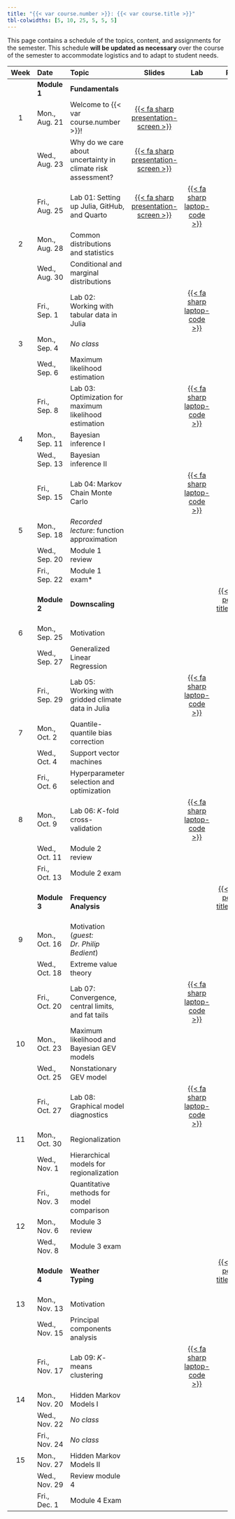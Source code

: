 ```yaml
---
title: "{{< var course.number >}}: {{< var course.title >}}"
tbl-colwidths: [5, 10, 25, 5, 5, 5]
---
```


This page contains a schedule of the topics, content, and assignments for the semester.
This schedule **will be updated as necessary** over the course of the semester to accommodate logistics and to adapt to student needs.

::: column-screen-inset-right
| Week | Date        | Topic | Slides | Lab | Project |
|:----:|:-----------|:------|:------:|:---:|:-------:|
|      | **Module 1** | **Fundamentals** | | | |
| 1    | Mon., Aug. 21 | Welcome to {{< var course.number >}}! | [{{< fa sharp presentation-screen >}}](slides/lecture01-1.qmd){target="_blank"}  | | |
|      | Wed., Aug. 23 | Why do we care about uncertainty in climate risk assessment? | [{{< fa sharp presentation-screen >}}](slides/lecture01-2.qmd){target="_blank"}   | | |
|      | Fri., Aug. 25 | Lab 01: Setting up Julia, GitHub, and Quarto | [{{< fa sharp presentation-screen >}}](slides/lecture01-3.qmd){target="_blank"} | [{{< fa sharp laptop-code >}}](labs/lab01/lab01.qmd) | |
| 2    | Mon., Aug. 28 | Common distributions and statistics | | | |
|      | Wed., Aug. 30 | Conditional and marginal distributions | | | |
|      | Fri., Sep. 1  | Lab 02: Working with tabular data in Julia | | [{{< fa sharp laptop-code >}}](labs/lab02/lab02.qmd) | |
| 3    | Mon., Sep. 4  | *No class* | | | |
|      | Wed., Sep. 6  | Maximum likelihood estimation | | | |
|      | Fri., Sep. 8  | Lab 03: Optimization for maximum likelihood estimation | | [{{< fa sharp laptop-code >}}](labs/lab03/lab03.qmd) | |
| 4    | Mon., Sep. 11 | Bayesian inference I | | | |
|      | Wed., Sep. 13 | Bayesian inference II | | | |
|      | Fri., Sep. 15 | Lab 04: Markov Chain Monte Carlo | | [{{< fa sharp laptop-code >}}](labs/lab04/lab04.qmd) | |
|  5   | Mon., Sep. 18 | *Recorded lecture*: function approximation | | | |
|      | Wed., Sep. 20 | Module 1 review | | | |
|      | Fri., Sep. 22 | Module 1 exam*| | | |
|      | **Module 2** | **Downscaling** | | | [{{< fa sharp pen-field title="Project 2" >}}](projects/project02/project02.qmd) |
| 6    | Mon., Sep. 25 | Motivation | | | |
|      | Wed., Sep. 27 | Generalized Linear Regression | | | |
|      | Fri., Sep. 29 | Lab 05: Working with gridded climate data in Julia | | [{{< fa sharp laptop-code >}}](labs/lab05/lab05.qmd) | |
| 7    | Mon., Oct. 2  | Quantile-quantile bias correction | | | |
|      | Wed., Oct. 4  | Support vector machines | | | |
|      | Fri., Oct. 6  | Hyperparameter selection and optimization | | | |
| 8    | Mon., Oct. 9  | Lab 06: $K$-fold cross-validation | | [{{< fa sharp laptop-code >}}](labs/lab06/lab06.qmd) | |
|      | Wed., Oct. 11 | Module 2 review | | | |
|      | Fri., Oct. 13 | Module 2 exam | | | |
|      | **Module 3** | **Frequency Analysis** | | | [{{< fa sharp pen-field title="Project 3" >}}](projects/project03/project03.qmd) |
| 9    | Mon., Oct. 16 | Motivation (*guest: Dr. Philip Bedient*) | | | |
|      | Wed., Oct. 18 | Extreme value theory | | | |
|      | Fri., Oct. 20 | Lab 07: Convergence, central limits, and fat tails | | [{{< fa sharp laptop-code >}}](labs/lab07/lab07.qmd) | |
| 10   | Mon., Oct. 23 | Maximum likelihood and Bayesian GEV models | | | |
|      | Wed., Oct. 25 | Nonstationary GEV model | | | |
|      | Fri., Oct. 27 | Lab 08: Graphical model diagnostics | | [{{< fa sharp laptop-code >}}](labs/lab08/lab08.qmd) | |
| 11   | Mon., Oct. 30 | Regionalization | | | |
|      | Wed., Nov. 1  | Hierarchical models for regionalization | | | |
|      | Fri., Nov. 3  | Quantitative methods for model comparison | | | |
| 12   | Mon., Nov. 6  | Module 3 review | | | |
|      | Wed., Nov. 8  | Module 3 exam | | | |
|      | **Module 4** | **Weather Typing** | | | [{{< fa sharp pen-field title="Project 4" >}}](projects/project04/project04.qmd) |
| 13   | Mon., Nov. 13 | Motivation | | | |
|      | Wed., Nov. 15 | Principal components analysis | | | |
|      | Fri., Nov. 17 | Lab 09: $K$-means clustering | | [{{< fa sharp laptop-code >}}](labs/lab09/lab09.qmd) | |
| 14   | Mon., Nov. 20 | Hidden Markov Models I | | | |
|      | Wed., Nov. 22 | *No class* | | | |
|      | Fri., Nov. 24 | *No class* | | | |
| 15   | Mon., Nov. 27 | Hidden Markov Models II | | | |
|      | Wed., Nov. 29 | Review module 4 | | | |
|      | Fri., Dec. 1  | Module 4 Exam | | | |

:::
